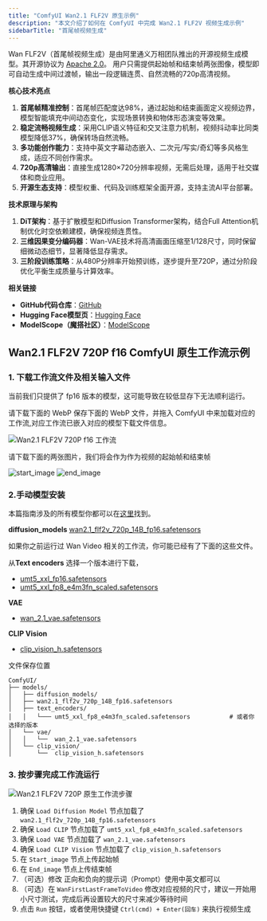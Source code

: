 ```yaml
---
title: "ComfyUI Wan2.1 FLF2V 原生示例"
description: "本文介绍了如何在 ComfyUI 中完成 Wan2.1 FLF2V 视频生成示例"
sidebarTitle: "首尾帧视频生成"
---
```


Wan FLF2V（首尾帧视频生成）是由阿里通义万相团队推出的开源视频生成模型。其开源协议为 [Apache 2.0](https://github.com/Wan-Video/Wan2.1?tab=Apache-2.0-1-ov-file)。
用户只需提供起始帧和结束帧两张图像，模型即可自动生成中间过渡帧，输出一段逻辑连贯、自然流畅的720p高清视频。

**核心技术亮点**

1. **首尾帧精准控制**：首尾帧匹配度达98%，通过起始和结束画面定义视频边界，模型智能填充中间动态变化，实现场景转换和物体形态演变等效果。
2. **稳定流畅视频生成**：采用CLIP语义特征和交叉注意力机制，视频抖动率比同类模型降低37%，确保转场自然流畅。
3. **多功能创作能力**：支持中英文字幕动态嵌入、二次元/写实/奇幻等多风格生成，适应不同创作需求。
4. **720p高清输出**：直接生成1280×720分辨率视频，无需后处理，适用于社交媒体和商业应用。
5. **开源生态支持**：模型权重、代码及训练框架全面开源，支持主流AI平台部署。

**技术原理与架构**

1. **DiT架构**：基于扩散模型和Diffusion Transformer架构，结合Full Attention机制优化时空依赖建模，确保视频连贯性。
2. **三维因果变分编码器**：Wan-VAE技术将高清画面压缩至1/128尺寸，同时保留细微动态细节，显著降低显存需求。
3. **三阶段训练策略**：从480P分辨率开始预训练，逐步提升至720P，通过分阶段优化平衡生成质量与计算效率。

**相关链接**

- **GitHub代码仓库**：[GitHub](https://github.com/Wan-Video/Wan2.1)
- **Hugging Face模型页**：[Hugging Face](https://huggingface.co/Wan-AI/Wan2.1-FLF2V-14B-720P)
- **ModelScope（魔搭社区）**：[ModelScope](https://www.modelscope.cn/models/Wan-AI/Wan2.1-FLF2V-14B-720P)

## Wan2.1 FLF2V 720P f16 ComfyUI 原生工作流示例

### 1. 下载工作流文件及相关输入文件

<Note>
当前我们只提供了 fp16 版本的模型，这可能导致在较低显存下无法顺利运行。
</Note>

请下载下面的 WebP 保存下面的 WebP 文件，并拖入 ComfyUI 中来加载对应的工作流,对应工作流已嵌入对应的模型下载文件信息。

![Wan2.1 FLF2V 720P f16 工作流](https://raw.githubusercontent.com/Comfy-Org/example_workflows/refs/heads/main/wan2.1_flf2v/wan2.1_flf2v_720_f16.webp)

请下载下面的两张图片，我们将会作为作为视频的起始帧和结束帧

![start_image](https://raw.githubusercontent.com/Comfy-Org/example_workflows/refs/heads/main/wan2.1_flf2v/input/start_image.png)
![end_image](https://raw.githubusercontent.com/Comfy-Org/example_workflows/refs/heads/main/wan2.1_flf2v/input/end_image.png)

###  2.手动模型安装

本篇指南涉及的所有模型你都可以在[这里](https://huggingface.co/Comfy-Org/Wan_2.1_ComfyUI_repackaged/tree/main/split_files)找到。

**diffusion_models**
[wan2.1_flf2v_720p_14B_fp16.safetensors](https://huggingface.co/Comfy-Org/Wan_2.1_ComfyUI_repackaged/resolve/main/split_files/diffusion_models/wan2.1_flf2v_720p_14B_fp16.safetensors?download=true)

<Tip>
如果你之前运行过 Wan Video 相关的工作流，你可能已经有了下面的这些文件。
</Tip>

从**Text encoders** 选择一个版本进行下载，
- [umt5_xxl_fp16.safetensors](https://huggingface.co/Comfy-Org/Wan_2.1_ComfyUI_repackaged/resolve/main/split_files/text_encoders/umt5_xxl_fp16.safetensors?download=true)
- [umt5_xxl_fp8_e4m3fn_scaled.safetensors](https://huggingface.co/Comfy-Org/Wan_2.1_ComfyUI_repackaged/resolve/main/split_files/text_encoders/umt5_xxl_fp8_e4m3fn_scaled.safetensors?download=true)

**VAE**
- [wan_2.1_vae.safetensors](https://huggingface.co/Comfy-Org/Wan_2.1_ComfyUI_repackaged/resolve/main/split_files/vae/wan_2.1_vae.safetensors?download=true)

**CLIP Vision**
- [clip_vision_h.safetensors](https://huggingface.co/Comfy-Org/Wan_2.1_ComfyUI_repackaged/resolve/main/split_files/clip_vision/clip_vision_h.safetensors?download=true)

文件保存位置
```
ComfyUI/
├── models/
│   ├── diffusion_models/
│   ├── wan2.1_flf2v_720p_14B_fp16.safetensors
│   ├── text_encoders/
│   │   └─── umt5_xxl_fp8_e4m3fn_scaled.safetensors           # 或者你选择的版本
│   └── vae/
│   │   └──  wan_2.1_vae.safetensors
│   └── clip_vision/
│       └──  clip_vision_h.safetensors   
```

### 3. 按步骤完成工作流运行

![Wan2.1 FLF2V 720P 原生工作流步骤](/images/tutorial/video/wan/wan2.1_flf2v_14B_720P_step_guide.jpg)

1. 确保 `Load Diffusion Model` 节点加载了 `wan2.1_flf2v_720p_14B_fp16.safetensors`
2. 确保 `Load CLIP` 节点加载了 `umt5_xxl_fp8_e4m3fn_scaled.safetensors`
3. 确保 `Load VAE` 节点加载了 `wan_2.1_vae.safetensors`
4. 确保 `Load CLIP Vision` 节点加载了 `clip_vision_h.safetensors `
5. 在 `Start_image` 节点上传起始帧
6. 在 `End_image` 节点上传结束帧
7. （可选）修改 正向和负向的提示词（Prompt）使用中英文都可以
8. （可选）在 `WanFirstLastFrameToVideo` 修改对应视频的尺寸，建议一开始用小尺寸测试，完成后再设置较大的尺寸来减少等待时间
9. 点击 `Run` 按钮，或者使用快捷键 `Ctrl(cmd) + Enter(回车)` 来执行视频生成

